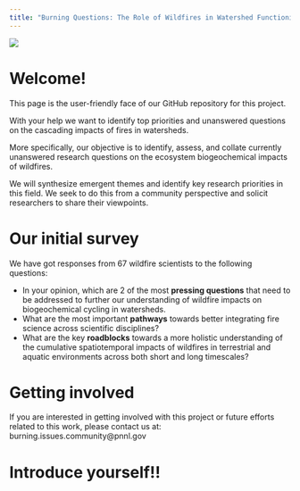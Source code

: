 ---
title: "Burning Questions: The Role of Wildfires in Watershed Functioning"
---

![](https://raw.githubusercontent.com/burning-issues/comm-assets/main/wildfires.png){fig-alt="Intense fire consuming trees in a forest" fig-align="center"}

# Welcome!

This page is the user-friendly face of our GitHub repository for this project.

With your help we want to identify top priorities and unanswered questions on the cascading impacts of fires in watersheds.

More specifically, our objective is to identify, assess, and collate currently unanswered research questions on the ecosystem biogeochemical impacts of wildfires.

We will synthesize emergent themes and identify key research priorities in this field. We seek to do this from a community perspective and solicit researchers to share their viewpoints.

# Our initial survey

We have got responses from 67 wildfire scientists to the following questions:

-   In your opinion, which are 2 of the most **pressing questions** that need to be addressed to further our understanding of wildfire impacts on biogeochemical cycling in watersheds.
-   What are the most important **pathways** towards better integrating fire science across scientific disciplines?
-   What are the key **roadblocks** towards a more holistic understanding of the cumulative spatiotemporal impacts of wildfires in terrestrial and aquatic environments across both short and long timescales?

# Getting involved

If you are interested in getting involved with this project or future efforts related to this work, please contact us at: burning.issues.community\@pnnl.gov

# Introduce yourself!! 

```{=html}
<script src="https://giscus.app/client.js"
        data-repo="burning-issues/burn_iss-website"
        data-repo-id="R_kgDOIPVoJg"
        data-category="Announcements"
        data-category-id="DIC_kwDOIPVoJs4CWBbv"
        data-mapping="specific"
        data-term="Welcome"
        data-strict="0"
        data-reactions-enabled="1"
        data-emit-metadata="0"
        data-input-position="top"
        data-theme="preferred_color_scheme"
        data-lang="en"
        crossorigin="anonymous"
        async>
</script>
```
